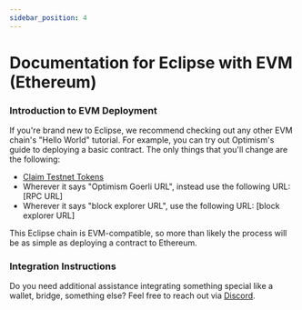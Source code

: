```yaml
---
sidebar_position: 4
---
```


# Documentation for Eclipse with EVM (Ethereum)

### Introduction to EVM Deployment

If you're brand new to Eclipse, we recommend checking out any other EVM chain's "Hello World" tutorial. For example, you can try out Optimism's guide to deploying a basic contract. The only things that you'll change are the following:

- [Claim Testnet Tokens](claim-testnet-tokens.mdx) 
- Wherever it says "Optimism Goerli URL", instead use the following URL: [RPC URL]
- Wherever it says "block explorer URL", use the following URL: [block explorer URL]

This Eclipse chain is EVM-compatible, so more than likely the process will be as simple as deploying a contract to Ethereum.

### Integration Instructions
Do you need additional assistance integrating something special like a wallet, bridge, something else? Feel free to reach out via [Discord](https://discord.com/invite/5jDfXHJGCk).

